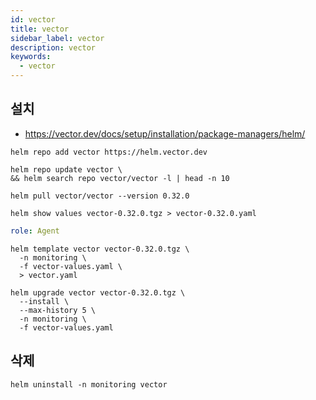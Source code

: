 ```yaml
---
id: vector
title: vector
sidebar_label: vector
description: vector
keywords:
  - vector
---
```


## 설치

- https://vector.dev/docs/setup/installation/package-managers/helm/

```shell
helm repo add vector https://helm.vector.dev
```

```shell
helm repo update vector \
&& helm search repo vector/vector -l | head -n 10
```

```shell
helm pull vector/vector --version 0.32.0
```

```shell
helm show values vector-0.32.0.tgz > vector-0.32.0.yaml
```

```yaml title="vector-values.yaml"
role: Agent
```

```shell
helm template vector vector-0.32.0.tgz \
  -n monitoring \
  -f vector-values.yaml \
  > vector.yaml
```

```shell
helm upgrade vector vector-0.32.0.tgz \
  --install \
  --max-history 5 \
  -n monitoring \
  -f vector-values.yaml
```

## 삭제

```shell
helm uninstall -n monitoring vector
```
